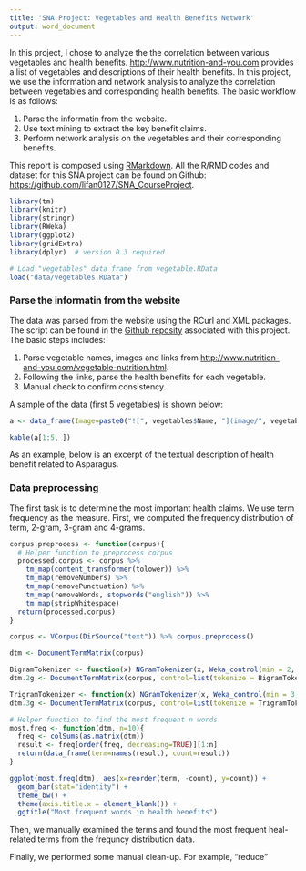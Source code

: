 ```yaml
---
title: 'SNA Project: Vegetables and Health Benefits Network'
output: word_document
---
```


In this project, I chose to analyze the the correlation between various vegetables and health benefits. [http://www.nutrition-and-you.com](http://www.nutrition-and-you.com/vegetable-nutrition.html) provides a list of vegetables and descriptions of their health benefits. In this project, we use the information and network analysis to analyze the correlation between vegetables and corresponding health benefits. The basic workflow is as follows:

1. Parse the informatin from the website.
2. Use text mining to extract the key benefit claims.
3. Perform network analysis on the vegetables and their corresponding benefits.

This report is composed using [RMarkdown](http://rmarkdown.rstudio.com/). All the R/RMD codes and dataset for this SNA project can be found on Github: [https://github.com/lifan0127/SNA_CourseProject](https://github.com/lifan0127/SNA_CourseProject).

```r
library(tm)
library(knitr)
library(stringr)
library(RWeka)
library(ggplot2)
library(gridExtra)
library(dplyr)  # version 0.3 required

# Load "vegetables" data frame from vegetable.RData
load("data/vegetables.RData")

```


### Parse the informatin from the website

The data was parsed from the website using the RCurl and XML packages. The script can be found in the [Github reposity](https://github.com/lifan0127/SNA_CourseProject) associated with this project. The basic steps includes:

1. Parse vegetable names, images and links from [http://www.nutrition-and-you.com/vegetable-nutrition.html](http://www.nutrition-and-you.com/vegetable-nutrition.html).
2. Following the links, parse the health benefits for each vegetable.
3. Manual check to confirm consistency.

A sample of the data (first 5 vegetables) is shown below:

```r
a <- data_frame(Image=paste0("![", vegetables$Name, "](image/", vegetables$Name, ".gif)"), Name=str_replace_all(vegetables$Name, "_", " "), Link=vegetables$Link)

kable(a[1:5, ])

```

As an example, below is an excerpt of the textual description of health benefit related to Asparagus.



### Data preprocessing

The first task is to determine the most important health claims. We use term frequency as the measure. First, we computed the frequency distribution of term, 2-gram, 3-gram and 4-grams. 

```r
corpus.preprocess <- function(corpus){
  # Helper function to preprocess corpus
  processed.corpus <- corpus %>%
    tm_map(content_transformer(tolower)) %>%
    tm_map(removeNumbers) %>%
    tm_map(removePunctuation) %>%
    tm_map(removeWords, stopwords("english")) %>%
    tm_map(stripWhitespace)
  return(processed.corpus)
}

corpus <- VCorpus(DirSource("text")) %>% corpus.preprocess()

dtm <- DocumentTermMatrix(corpus) 

BigramTokenizer <- function(x) NGramTokenizer(x, Weka_control(min = 2, max = 2))
dtm.2g <- DocumentTermMatrix(corpus, control=list(tokenize = BigramTokenizer))

TrigramTokenizer <- function(x) NGramTokenizer(x, Weka_control(min = 3, max = 3))
dtm.3g <- DocumentTermMatrix(corpus, control=list(tokenize = TrigramTokenizer)) 

```

```r
# Helper function to find the most frequent n words
most.freq <- function(dtm, n=10){
  freq <- colSums(as.matrix(dtm))
  result <- freq[order(freq, decreasing=TRUE)][1:n]
  return(data_frame(term=names(result), count=result))
}

ggplot(most.freq(dtm), aes(x=reorder(term, -count), y=count)) +
  geom_bar(stat="identity") +
  theme_bw() +
  theme(axis.title.x = element_blank()) +
  ggtitle("Most frequent words in health benefits")

```

Then, we manually examined the terms and found the most frequent heal-related terms from the frequncy distribution data.


Finally, we performed some manual clean-up. For example, "reduce "








